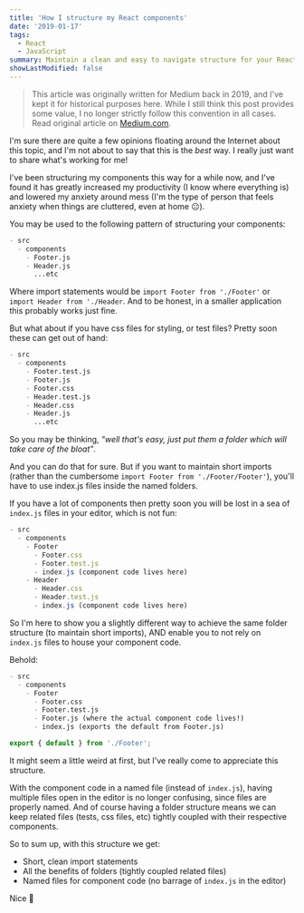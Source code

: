 ```yaml
---
title: 'How I structure my React components'
date: '2019-01-17'
tags:
  - React
  - JavaScript
summary: Maintain a clean and easy to navigate structure for your React components with barrel files.
showLastModified: false
---
```


> This article was originally written for Medium back in 2019, and I've kept it for historical purposes here. While I still think this post provides some value, I no longer strictly follow this convention in all cases. Read original article on [Medium.com](https://medium.com/@melanieseltzer/how-i-structure-my-react-components-79e8c0654ca0).

I'm sure there are quite a few opinions floating around the Internet about this topic, and I'm not about to say that this is the _best_ way. I really just want to share what's working for me!

I've been structuring my components this way for a while now, and I've found it has greatly increased my productivity (I know where everything is) and lowered my anxiety around mess (I'm the type of person that feels anxiety when things are cluttered, even at home 😐).

You may be used to the following pattern of structuring your components:

```md
- src
  - components
    - Footer.js
    - Header.js
      ...etc
```

Where import statements would be `import Footer from './Footer'` or `import Header from './Header`. And to be honest, in a smaller application this probably works just fine.

But what about if you have css files for styling, or test files? Pretty soon these can get out of hand:

```md
- src
  - components
    - Footer.test.js
    - Footer.js
    - Footer.css
    - Header.test.js
    - Header.css
    - Header.js
      ...etc
```

So you may be thinking, _"well that's easy, just put them a folder which will take care of the bloat"_.

And you can do that for sure. But if you want to maintain short imports (rather than the cumbersome `import Footer from './Footer/Footer'`), you'll have to use index.js files inside the named folders.

If you have a lot of components then pretty soon you will be lost in a sea of `index.js` files in your editor, which is not fun:

```js
- src
  - components
    - Footer
      - Footer.css
      - Footer.test.js
      - index.js (component code lives here)
    - Header
      - Header.css
      - Header.test.js
      - index.js (component code lives here)
```

So I'm here to show you a slightly different way to achieve the same folder structure (to maintain short imports), AND enable you to not rely on `index.js` files to house your component code.

Behold:

```md
- src
  - components
    - Footer
      - Footer.css
      - Footer.test.js
      - Footer.js (where the actual component code lives!)
      - index.js (exports the default from Footer.js)
```

```js Footer/index.js
export { default } from './Footer';
```

It might seem a little weird at first, but I've really come to appreciate this structure.

With the component code in a named file (instead of `index.js`), having multiple files open in the editor is no longer confusing, since files are properly named. And of course having a folder structure means we can keep related files (tests, css files, etc) tightly coupled with their respective components.

So to sum up, with this structure we get:

- Short, clean import statements
- All the benefits of folders (tightly coupled related files)
- Named files for component code (no barrage of `index.js` in the editor)

Nice 🎉
